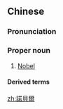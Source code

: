 ==Chinese==
{{zh-forms|s=诺贝尔|gloss=-}}
{{zh-wp}}

===Pronunciation===
{{zh-pron
|m=Nuòbèi'ěr
|c=nok6 bui3 ji5
|mn=Lo̍k-pòe-ní
|cat=pn
}}

===Proper noun===
{{zh-proper noun}}

# [[Nobel]]

====Derived terms====
{{zh-der|諾貝爾獎}}

[[zh:諾貝爾]]